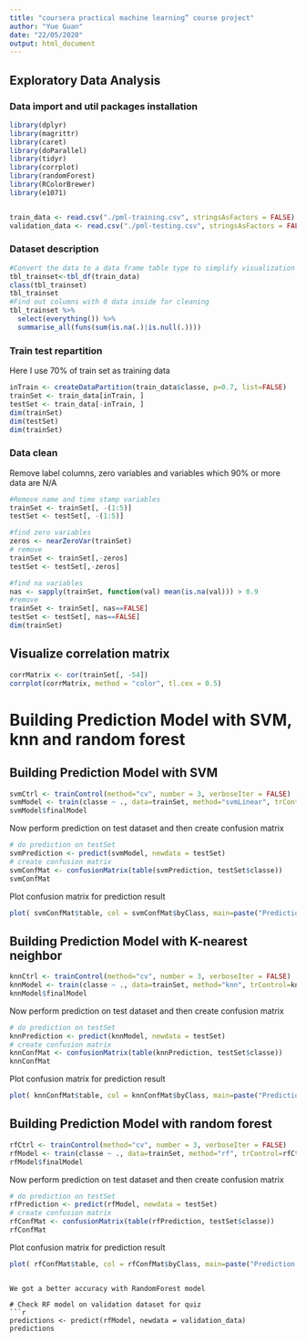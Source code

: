 ```yaml
---
title: "coursera practical machine learning” course project"
author: "Yue Guan"
date: "22/05/2020"
output: html_document
---
```


## Exploratory Data Analysis

### Data import and util packages installation


```r


library(dplyr)
library(magrittr)
library(caret)
library(doParallel)
library(tidyr)
library(corrplot)
library(randomForest)
library(RColorBrewer)
library(e1071)


train_data <- read.csv("./pml-training.csv", stringsAsFactors = FALSE)
validation_data <- read.csv("./pml-testing.csv", stringsAsFactors = FALSE)
```

### Dataset description

```r
#Convert the data to a data frame table type to simplify visualization
tbl_trainset<-tbl_df(train_data)
class(tbl_trainset)
tbl_trainset
#Find out columns with 0 data inside for cleaning
tbl_trainset %>%
  select(everything()) %>%  
  summarise_all(funs(sum(is.na(.)|is.null(.))))


```



### Train test repartition

Here I use 70% of train set as training data

```r
inTrain <- createDataPartition(train_data$classe, p=0.7, list=FALSE)
trainSet <- train_data[inTrain, ]
testSet <- train_data[-inTrain, ]
dim(trainSet)
dim(testSet)
dim(trainSet)
```

### Data clean

Remove label columns, zero variables and variables which 90% or more data are N/A

```r
#Remove name and time stamp variables
trainSet <- trainSet[, -(1:5)]
testSet <- testSet[, -(1:5)]

#find zero variables
zeros <- nearZeroVar(trainSet)
# remove
trainSet <- trainSet[,-zeros]
testSet <- testSet[,-zeros]

#find na variables
nas <- sapply(trainSet, function(val) mean(is.na(val))) > 0.9
#remove 
trainSet <- trainSet[, nas==FALSE]
testSet <- testSet[, nas==FALSE]
dim(trainSet)
```
## Visualize correlation matrix


```r
corrMatrix <- cor(trainSet[, -54])
corrplot(corrMatrix, method = "color", tl.cex = 0.5)
```

# Building Prediction Model  with SVM, knn and random forest

## Building Prediction Model  with SVM
```r
svmCtrl <- trainControl(method="cv", number = 3, verboseIter = FALSE)
svmModel <- train(classe ~ ., data=trainSet, method="svmLinear", trControl=svmCtrl)
svmModel$finalModel
```
Now perform prediction on test dataset and then create confusion matrix
```r
# do prediction on testSet
svmPrediction <- predict(svmModel, newdata = testSet)
# create confusion matrix
svmConfMat <- confusionMatrix(table(svmPrediction, testSet$classe))
svmConfMat
```
Plot confusion matrix for prediction result
```r
plot( svmConfMat$table, col = svmConfMat$byClass, main=paste("Prediction Accuracy with svm: ", round(svmConfMat$overall['Accuracy'], 4) ))
```


## Building Prediction Model  with K-nearest neighbor
```r
knnCtrl <- trainControl(method="cv", number = 3, verboseIter = FALSE)
knnModel <- train(classe ~ ., data=trainSet, method="knn", trControl=knnCtrl)
knnModel$finalModel
```
Now perform prediction on test dataset and then create confusion matrix
```r
# do prediction on testSet
knnPrediction <- predict(knnModel, newdata = testSet)
# create confusion matrix
knnConfMat <- confusionMatrix(table(knnPrediction, testSet$classe))
knnConfMat
```
Plot confusion matrix for prediction result
```r
plot( knnConfMat$table, col = knnConfMat$byClass, main=paste("Prediction Accuracy with knn: ", round(knnConfMat$overall['Accuracy'], 4) ))
```

## Building Prediction Model  with random forest

```r
rfCtrl <- trainControl(method="cv", number = 3, verboseIter = FALSE)
rfModel <- train(classe ~ ., data=trainSet, method="rf", trControl=rfCtrl)
rfModel$finalModel
```

Now perform prediction on test dataset and then create confusion matrix
```r
# do prediction on testSet
rfPrediction <- predict(rfModel, newdata = testSet)
# create confusion matrix
rfConfMat <- confusionMatrix(table(rfPrediction, testSet$classe))
rfConfMat
```

Plot confusion matrix for prediction result
```r
plot( rfConfMat$table, col = rfConfMat$byClass, main=paste("Prediction Accuracy with RandomForest: ", round(rfConfMat$overall['Accuracy'], 4) ))
```
```

We got a better accuracy with RandomForest model

# Check RF model on validation dataset for quiz
```r
predictions <- predict(rfModel, newdata = validation_data)
predictions

```



